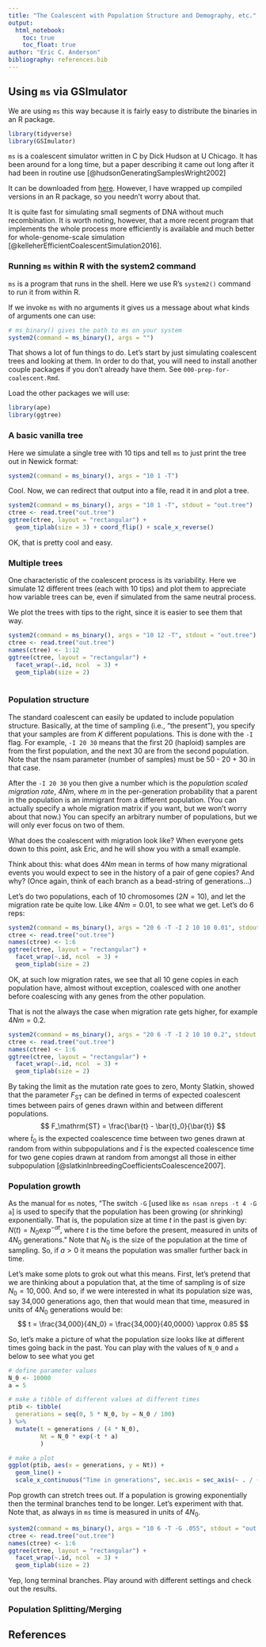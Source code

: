 ```yaml
---
title: "The Coalescent with Population Structure and Demography, etc."
output: 
  html_notebook:
    toc: true
    toc_float: true
author: "Eric C. Anderson"
bibliography: references.bib
---
```






## Using `ms` via GSImulator

We are using `ms` this way because it is fairly easy to distribute the binaries
in an R package.
```r
library(tidyverse)
library(GSImulator)
```

`ms` is a coalescent simulator written in C by Dick Hudson at U Chicago.  It has
been around for a long time, but a paper describing it came out long after it had 
been in routine use [@hudsonGeneratingSamplesWright2002]


It can be downloaded from [here](http://home.uchicago.edu/rhudson1/source/mksamples.html).  However, I have
wrapped up compiled versions in an R package, so you needn't worry about that.


It is quite fast for simulating small segments of 
DNA without much recombination.  It is worth noting, however, that 
a more recent program that implements the whole process more efficiently
is available and much better for whole-genome-scale simulation [@kelleherEfficientCoalescentSimulation2016].

### Running `ms` within R with the system2 command

`ms` is a program that runs in the shell.  Here we use R's `system2()` command to run it
from within R.

If we invoke `ms` with no arguments it gives us a message about what kinds
of arguments one can use:
```r
# ms_binary() gives the path to ms on your system
system2(command = ms_binary(), args = "")
```

That shows a lot of fun things to do.  Let's start by just simulating coalescent 
trees and looking at them.  In order to do that, you will need to install another
couple packages if you don't already have them.  See `000-prep-for-coalescent.Rmd`.

Load the other packages we will use:
```r
library(ape)
library(ggtree)
```


### A basic vanilla tree

Here we simulate a single tree with 10 tips and tell `ms` to just print the tree out
in Newick format:
```r
system2(command = ms_binary(), args = "10 1 -T")
```

Cool.  Now, we can redirect that output into a file, read it in and plot
a tree.
```r
system2(command = ms_binary(), args = "10 1 -T", stdout = "out.tree")
ctree <- read.tree("out.tree") 
ggtree(ctree, layout = "rectangular") +
  geom_tiplab(size = 3) + coord_flip() + scale_x_reverse()
```

OK, that is pretty cool and easy.

### Multiple trees

One characteristic of the coalescent process is its variability.  Here
we simulate 12 different trees (each with 10 tips) and plot
them to appreciate how variable
trees can be, even if simulated from the same neutral process.

We plot the trees with tips to the right, since it is easier to see them
that way.
```r
system2(command = ms_binary(), args = "10 12 -T", stdout = "out.tree")
ctree <- read.tree("out.tree")
names(ctree) <- 1:12
ggtree(ctree, layout = "rectangular") +
  facet_wrap(~.id, ncol  = 3) +
  geom_tiplab(size = 2)
  

```

### Population structure 

The standard coalescent can easily be updated to include population structure.  Basically,
at the time of sampling (i.e., "the present"), you specify that your samples are from $K$
different populations.  This is done with the `-I` flag.  For example, `-I 20 30` means that
the first 20 (haploid) samples are from the first population, and the next 30 are from the second
population.  Note that the nsam parameter (number of samples) must be 50 - 20 + 30 in that case.

After the `-I 20 30` you then give a number which is the _population scaled migration rate_, $4Nm$, 
where $m$ in the per-generation probability that a parent in the population is an
immigrant from a different population.  (You can actually specify a whole migration matrix if you
want, but we won't worry about that now.)  You can specify an arbitrary number of populations,
but we will only ever focus on two of them.  

What does the coalescent with migration look like? When everyone gets down to this
point, ask Eric, and he will show you with a small example.  

Think about this: what does $4Nm$ mean in terms of how many migrational events you would
expect to see in the history of a pair of gene copies? And why? (Once again, think of 
each branch as a bead-string of generations...)

Let's do two populations, each of 10 chromosomes ($2N = 10$), and let the migration
rate be quite low.  Like $4Nm = 0.01$, to see what we get.  Let's do 6 reps:
```r
system2(command = ms_binary(), args = "20 6 -T -I 2 10 10 0.01", stdout = "out.tree")
ctree <- read.tree("out.tree")
names(ctree) <- 1:6
ggtree(ctree, layout = "rectangular") +
  facet_wrap(~.id, ncol  = 3) +
  geom_tiplab(size = 2)
```

OK, at such low migration rates, we see that all 10 gene copies in each population have,
almost without exception, coalesced with one another before coalescing with any genes from
the other population.  

That is not the always the case when migration rate gets higher, for example $4Nm = 0.2$.  
```r
system2(command = ms_binary(), args = "20 6 -T -I 2 10 10 0.2", stdout = "out.tree")
ctree <- read.tree("out.tree")
names(ctree) <- 1:6
ggtree(ctree, layout = "rectangular") +
  facet_wrap(~.id, ncol  = 3) +
  geom_tiplab(size = 2)
```

By taking the limit as the mutation rate goes to zero, Monty Slatkin, showed
that the parameter $F_\mathrm{ST}$ can be defined in terms of expected coalescent 
times between pairs of genes drawn within and between different populations. 
$$
F_\mathrm{ST} = \frac{\bar{t} - \bar{t}_0}{\bar{t}}
$$
where $\bar{t}_0$ is the expected coalescence time between two genes drawn at random
from within subpopulations and $\bar{t}$ is the expected coalescence time for two gene
copies drawn at random from amongst all those in either subpopulation [@slatkinInbreedingCoefficientsCoalescence2007].

### Population growth

As the manual for `ms` notes, "The switch `-G` [used like `ms nsam nreps -t 4 -G a`] is used to specify that the population has been growing (or shrinking) exponentially. That is, the population size at time $t$ in the past is given by: $N(t) = N_0 \exp^{-at}$, where $t$ is the time before the present, measured in units of $4N_0$ generations." Note that $N_0$ is the size of the population at the time of sampling. So, if $a>0$ it means the population was smaller further back in time.

Let's make some plots to grok out what this means. First, let's pretend that we are thinking about a
population that, at the time of sampling is of size $N_0 = 10,000$.  And so, if we were interested in
what its population size was, say 34,000 generations ago, then that would mean that time, measured in units
of $4N_0$ generations would be:
$$
t = \frac{34,000}{4N_0} = \frac{34,000}{40,0000} \approx 0.85
$$

So, let's make a picture of what the population size looks like at different times going back in the past.
You can play with the values of `N_0` and `a` below to see what you get 
```r
# define parameter values
N_0 <- 10000
a = 5

# make a tibble of different values at different times
ptib <- tibble(
  generations = seq(0, 5 * N_0, by = N_0 / 100)
) %>% 
  mutate(t = generations / (4 * N_0),
         Nt = N_0 * exp(-t * a)
         )

# make a plot
ggplot(ptib, aes(x = generations, y = Nt)) +
  geom_line() +
  scale_x_continuous("Time in generations", sec.axis = sec_axis(~ . / (4 * N_0), name = "Time in 4N_0 generations" ))

```

Pop growth can stretch trees out.  If a population is growing exponentially
then the terminal branches tend to be longer.  Let's experiment with that.
Note that, as always in `ms` time is measured in units of $4N_0$.  
```r
system2(command = ms_binary(), args = "10 6 -T -G .055", stdout = "out.tree")
ctree <- read.tree("out.tree")
names(ctree) <- 1:6
ggtree(ctree, layout = "rectangular") +
  facet_wrap(~.id, ncol  = 3) +
  geom_tiplab(size = 2)
```
Yep, long terminal branches. Play around with different settings and check out the
results.

### Population Splitting/Merging






## References


